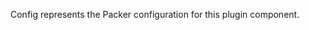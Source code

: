 <!-- Code generated from the comments of the Config struct in component/data-source/image/data_source.go; DO NOT EDIT MANUALLY -->

Config represents the Packer configuration for this plugin component.

<!-- End of code generated from the comments of the Config struct in component/data-source/image/data_source.go; -->
